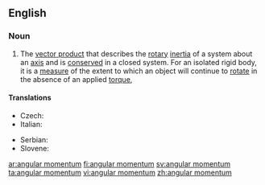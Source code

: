 ==English==

===Noun===
{{wikipedia}}
{{en-noun|sg=[[angular]] [[momentum]]|angular momenta}}

# {{physics}} The [[vector product]] that describes the [[rotary]] [[inertia]] of a system about an [[axis]] and is [[conserved]] in a closed system. For an isolated rigid body, it is a [[measure]] of the extent to which an object will continue to [[rotate]] in the absence of an applied [[torque]],

====Translations====
{{trans-top|angular momentum}}
* Czech: {{t-|cs|moment hybnosti|m}}
* Italian: {{t-|it|momento angolare|m}}
{{trans-mid}}
* Serbian: {{t-|sr|ugaoni moment|m}}
* Slovene: {{t-|sl|kotni moment|m}}
{{trans-bottom}}

[[ar:angular momentum]]
[[fi:angular momentum]]
[[sv:angular momentum]]
[[ta:angular momentum]]
[[vi:angular momentum]]
[[zh:angular momentum]]